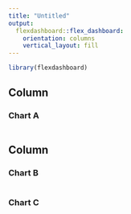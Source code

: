 ```yaml
---
title: "Untitled"
output: 
  flexdashboard::flex_dashboard:
    orientation: columns
    vertical_layout: fill
---
```


```r
library(flexdashboard)
```

## Column {data-width=650}


### Chart A

```r

```

Column {data-width=350}
-----------------------------------------------------------------------

### Chart B

```r

```

### Chart C

```r

```

